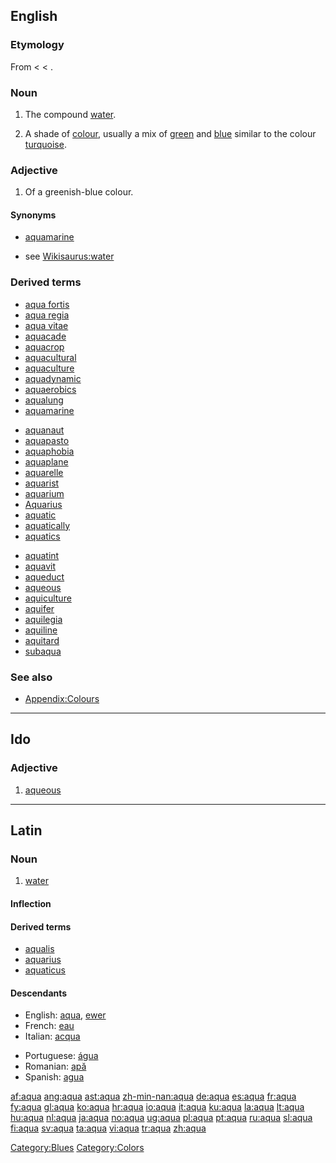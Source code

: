 ==English==

===Etymology===
From {{L.}} {{term|aqua|lang=la}} < {{proto|Indo-European|h<sub>2</sub>ekweh<sub>2</sub>}} < {{proto|Indo-European|h<sub>2</sub>ekw-|to drink}}.

===Noun===
{{en-noun|aquae|-}}

# {{inorganic compound}} The compound [[water]].
# {{colour}} A shade of [[colour]], usually a mix of [[green]] and [[blue]] similar to the colour [[turquoise]].
#:{{Colour panel|aqua|00FFFF}}

===Adjective===
{{en-adj}}

# {{colour}} Of a greenish-blue colour.

====Synonyms====
* {{sense|colour}} [[aquamarine]]
* {{sense|water}} see [[Wikisaurus:water]]

===Derived terms===
{{top3}}
*[[aqua fortis]]
*[[aqua regia]]
*[[aqua vitae]]
*[[aquacade]]
*[[aquacrop]]
*[[aquacultural]]
*[[aquaculture]]
*[[aquadynamic]]
*[[aquaerobics]]
*[[aqualung]]
*[[aquamarine]]
{{mid3}}
*[[aquanaut]]
*[[aquapasto]]
*[[aquaphobia]]
*[[aquaplane]]
*[[aquarelle]]
*[[aquarist]]
*[[aquarium]]
*[[Aquarius]]
*[[aquatic]]
*[[aquatically]]
*[[aquatics]]
{{mid3}}
*[[aquatint]]
*[[aquavit]]
*[[aqueduct]]
*[[aqueous]]
*[[aquiculture]]
*[[aquifer]]
*[[aquilegia]]
*[[aquiline]]
*[[aquitard]]
*[[subaqua]]
{{bottom}}

===See also===
*[[Appendix:Colours]]

[[Category:Blues]]
[[Category:Colors]]

----

==Ido==

===Adjective===
{{infl|io|adjective}}

# [[aqueous]]

----

==Latin==

===Noun===
{{la-noun|aqua|aquae|aquae|f|first}}

# [[water]]

====Inflection====
{{la-decl-1st|aqu}}

====Derived terms====
*[[aqualis]]
*[[aquarius]]
*[[aquaticus]]

====Descendants====
{{rel-top|terms descended from "aqua"}}
*English: [[#English|aqua]], [[ewer]]
*French: [[eau]]
*Italian: [[acqua]]
{{rel-mid}}
*Portuguese: [[água]]
*Romanian: [[apă]]
*Spanish: [[agua]]
{{rel-bottom}}

[[af:aqua]]
[[ang:aqua]]
[[ast:aqua]]
[[zh-min-nan:aqua]]
[[de:aqua]]
[[es:aqua]]
[[fr:aqua]]
[[fy:aqua]]
[[gl:aqua]]
[[ko:aqua]]
[[hr:aqua]]
[[io:aqua]]
[[it:aqua]]
[[ku:aqua]]
[[la:aqua]]
[[lt:aqua]]
[[hu:aqua]]
[[nl:aqua]]
[[ja:aqua]]
[[no:aqua]]
[[ug:aqua]]
[[pl:aqua]]
[[pt:aqua]]
[[ru:aqua]]
[[sl:aqua]]
[[fi:aqua]]
[[sv:aqua]]
[[ta:aqua]]
[[vi:aqua]]
[[tr:aqua]]
[[zh:aqua]]